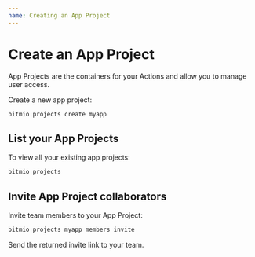 ```yaml
---
name: Creating an App Project
---
```


# Create an App Project

App Projects are the containers for your Actions and allow you to manage user access.

Create a new app project:

``` bash
bitmio projects create myapp
```

## List your App Projects

To view all your existing app projects:

``` bash
bitmio projects
```

## Invite App Project collaborators

Invite team members to your App Project:

``` bash
bitmio projects myapp members invite
```

Send the returned invite link to your team.
